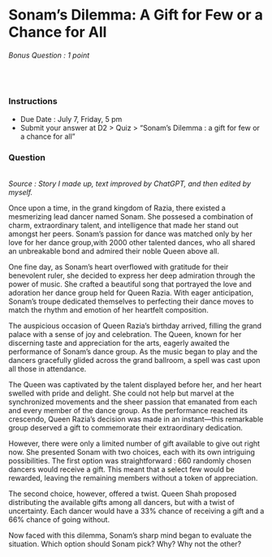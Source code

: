 # Sonam's Dilemma: A Gift for Few or a Chance for All
###### Bonus Question : 1 point 

<br>

### Instructions

- Due Date : July 7, Friday, 5 pm
- Submit your answer at D2 > Quiz > "Sonam's Dilemma : a gift for few or a chance for all"

### Question
<br>
_Source : Story I made up, text improved by ChatGPT, and then edited by myself._

Once upon a time, in the grand kingdom of Razia, there existed a mesmerizing lead dancer named Sonam. She possesed a combination of charm, extraordinary talent, and intelligence that made her stand out amongst her peers. Sonam's passion for dance was matched only by her love for her dance group,with 2000 other talented dances, who all shared an unbreakable bond and admired their noble Queen above all.

One fine day, as Sonam's heart overflowed with gratitude for their benevolent ruler, she decided to express her deep admiration through the power of music. She crafted a beautiful song that portrayed the love and adoration her dance group held for Queen Razia. With eager anticipation, Sonam's troupe dedicated themselves to perfecting their dance moves to match the rhythm and emotion of her heartfelt composition.

The auspicious occasion of Queen Razia's birthday arrived, filling the grand palace with a sense of joy and celebration. The Queen, known for her discerning taste and appreciation for the arts, eagerly awaited the performance of Sonam's dance group. As the music began to play and the dancers gracefully glided across the grand ballroom, a spell was cast upon all those in attendance.

The Queen was captivated by the talent displayed before her, and her heart swelled with pride and delight. She could not help but marvel at the synchronized movements and the sheer passion that emanated from each and every member of the dance group. As the performance reached its crescendo, Queen Razia's decision was made in an instant—this remarkable group deserved a gift to commemorate their extraordinary dedication.

<div class="Secret"> <Dr_Cynthia_Breazeal></Dr_Cynthia_Breazeal> </div>

However, there were only a limited number of gift available to give out right now. She presented Sonam with two choices, each with its own intriguing possibilities. The first option was straightforward : 660 randomly chosen dancers would receive a gift. This meant that a select few would be rewarded, leaving the remaining members without a token of appreciation.

The second choice, however, offered a twist. Queen Shah proposed distributing the available gifts among all dancers, but with a twist of uncertainty. Each dancer would have a 33% chance of receiving a gift and a 66% chance of going without. 

Now faced with this dilemma, Sonam's sharp mind began to evaluate the situation. Which option should Sonam pick? Why? Why not the other?
